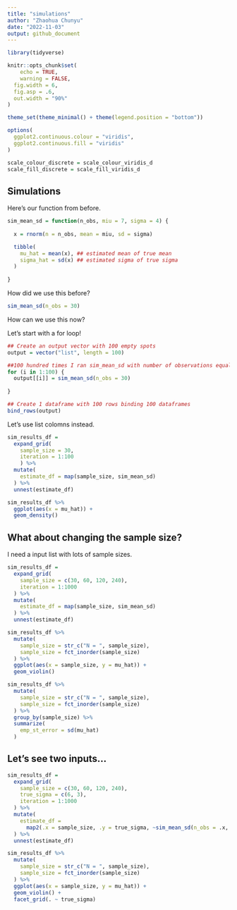 ```yaml
---
title: "simulations"
author: "Zhaohua Chunyu"
date: "2022-11-03"
output: github_document
---
```


```r
library(tidyverse)

knitr::opts_chunk$set(
	echo = TRUE,
	warning = FALSE,
  fig.width = 6,
  fig.asp = .6,
  out.width = "90%"
)

theme_set(theme_minimal() + theme(legend.position = "bottom"))

options(
  ggplot2.continuous.colour = "viridis",
  ggplot2.continuous.fill = "viridis"
)

scale_colour_discrete = scale_colour_viridis_d
scale_fill_discrete = scale_fill_viridis_d
```

## Simulations

Here's our function from before.

```r
sim_mean_sd = function(n_obs, miu = 7, sigma = 4) {
  
  x = rnorm(n = n_obs, mean = miu, sd = sigma)

  tibble(
    mu_hat = mean(x), ## estimated mean of true mean
    sigma_hat = sd(x) ## estimated sigma of true sigma
  )
  
}
```


How did we use this before?

```r
sim_mean_sd(n_obs = 30)
```


How can we use this now?

Let's start with a for loop!

```r
## Create an output vector with 100 empty spots
output = vector("list", length = 100)

##100 hundred times I ran sim_mean_sd with number of observations equals to 30 and save the output each time 
for (i in 1:100) {
  output[[i]] = sim_mean_sd(n_obs = 30)
  
}

## Create 1 dataframe with 100 rows binding 100 dataframes
bind_rows(output)
```


Let's use list colomns instead.

```r
sim_results_df = 
  expand_grid(
    sample_size = 30,
    iteration = 1:100
    ) %>% 
  mutate(
    estimate_df = map(sample_size, sim_mean_sd)
  ) %>% 
  unnest(estimate_df)
```

```r
sim_results_df %>% 
  ggplot(aes(x = mu_hat)) +
  geom_density()
```


## What about changing the sample size?

I need a input list with lots of sample sizes.

```r
sim_results_df = 
  expand_grid(
    sample_size = c(30, 60, 120, 240),
    iteration = 1:1000
  ) %>% 
  mutate(
    estimate_df = map(sample_size, sim_mean_sd)
  ) %>% 
  unnest(estimate_df)
```

```r
sim_results_df %>% 
  mutate(
    sample_size = str_c("N = ", sample_size),
    sample_size = fct_inorder(sample_size)
  ) %>% 
  ggplot(aes(x = sample_size, y = mu_hat)) + 
  geom_violin()
```

```r
sim_results_df %>% 
  mutate(
    sample_size = str_c("N = ", sample_size),
    sample_size = fct_inorder(sample_size)
  ) %>% 
  group_by(sample_size) %>% 
  summarize(
    emp_st_error = sd(mu_hat)
  )
```



## Let's see two inputs...
```r
sim_results_df = 
  expand_grid(
    sample_size = c(30, 60, 120, 240),
    true_sigma = c(6, 3),
    iteration = 1:1000
  ) %>% 
  mutate(
    estimate_df = 
      map2(.x = sample_size, .y = true_sigma, ~sim_mean_sd(n_obs = .x, sigma = .y))
  ) %>% 
  unnest(estimate_df)
```

```r
sim_results_df %>% 
  mutate(
    sample_size = str_c("N = ", sample_size),
    sample_size = fct_inorder(sample_size)
  ) %>% 
  ggplot(aes(x = sample_size, y = mu_hat)) + 
  geom_violin() + 
  facet_grid(. ~ true_sigma)
```







